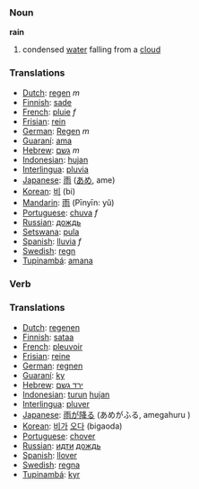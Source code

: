 === Noun ===
'''rain'''

#condensed [[water]] falling from a [[cloud]]

=== Translations ===
*[[Dutch]]: [[regen]] ''m''
*[[Finnish]]: [[sade]]
*[[French]]: [[pluie]] ''f''
*[[Frisian]]: [[rein]]
*[[German]]: [[Regen]] ''m''
*[[Guaraní]]: [[ama]]
*[[Hebrew]]: [[גשם]] ''m''
*[[Indonesian]]: [[hujan]]
*[[Interlingua]]: [[pluvia]]
*[[Japanese]]: [[雨]] ([[あめ]], ame)
*[[Korean]]: [[비]] (bi)
*[[Mandarin]]: [[雨]] (Pīnyīn: yǔ)
*[[Portuguese]]: [[chuva]] ''f''
*[[Russian]]: [[дождь]]
*[[Setswana]]: [[pula]]
*[[Spanish]]: [[lluvia]] ''f''
*[[Swedish]]: [[regn]]
*[[Tupinambá]]: [[amana]]

=== Verb ===

=== Translations ===
*[[Dutch]]: [[regenen]]
*[[Finnish]]: [[sataa]]
*[[French]]: [[pleuvoir]]
*[[Frisian]]: [[reine]]
*[[German]]: [[regnen]]
*[[Guaraní]]: [[ky]]
*[[Hebrew]]: [[ירד גשם]] 
*[[Indonesian]]: [[turun]] [[hujan]]
*[[Interlingua]]: [[pluver]]
*[[Japanese]]: [[雨]]が[[降る]] (あめがふる, amegahuru )
*[[Korean]]: [[비]]가 [[오다]] (bigaoda)
*[[Portuguese]]: [[chover]]
*[[Russian]]: [[идти]] [[дождь]]
*[[Spanish]]: [[llover]]
*[[Swedish]]: [[regna]]
*[[Tupinambá]]: [[kyr]]